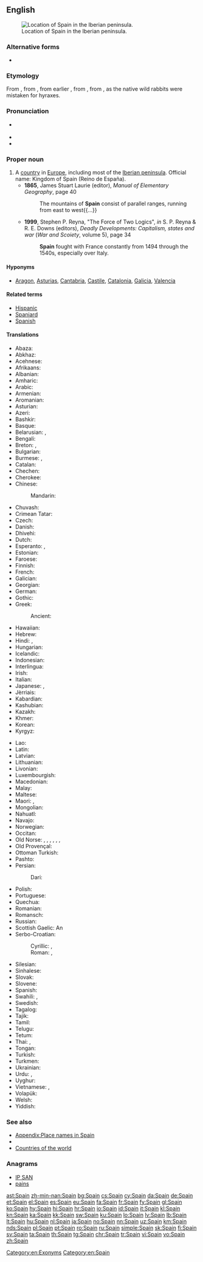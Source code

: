 {{also|spáin|spàin|'spáin}}
==English==
{{wikipedia}}
[[File:España-loc.svg|thumb|Location of Spain in the Iberian peninsula.]]

===Alternative forms===
* {{l|en|Spayen}} {{qualifier|obsolete}}

===Etymology===
From {{etyl|xno|en}} {{m|fro|Espayne}}, from {{etyl|LL.|en}} {{m|la|Spania}}, from earlier {{etyl|la|en}} {{m|la|Hispānia}}, from {{etyl|grc|en}} {{m|grc|Ἱσπανία}}, from {{etyl|phn|en}} {{m|phn|𐤀𐤉-𐤔𐤀𐤐𐤀𐤍𐤉𐤌|tr=ay-shaphanim|sc=Phnx|lit=[[hyrax]] isle}}, as the native wild rabbits were mistaken for hyraxes.

===Pronunciation===
* {{a|UK|US}} {{IPA|/speɪn/|lang=en}}
* {{audio|en-us-Spain.ogg|Audio (US)|lang=en}}
* {{rhymes|eɪn|lang=en}}

===Proper noun===
{{en-proper noun}}

# A [[country]] in [[Europe]], including most of the [[Iberian peninsula]]. Official name: Kingdom of Spain (Reino de España).
#* '''1865''', James Stuart Laurie (editor), ''Manual of Elementary Geography'', page 40
#*: The mountains of '''Spain''' consist of parallel ranges, running from east to west{{...}}
#* '''1999''', Stephen P. Reyna, "The Force of Two Logics", ''in'' S. P. Reyna & R. E. Downs (editors), ''Deadly Developments: Capitalism, states and war'' (''War and Scoiety'', volume 5), page 34
#*: '''Spain''' fought with France constantly from 1494 through the 1540s, especially over Italy.

====Hyponyms====
* {{sense|country}} [[Aragon]], [[Asturias]], [[Cantabria]], [[Castile]], [[Catalonia]], [[Galicia]], [[Valencia]]

====Related terms====
* [[Hispanic]]
* [[Spaniard]]
* [[Spanish]]

====Translations====
{{trans-top|country in Europe}}
* Abaza: {{t|abq|Испания}}
* Abkhaz: {{t|ab|Еспаниа}}
* Acehnese: {{t|ace|Seupanyo}}
* Afrikaans: {{t+|af|Spanje}}
* Albanian: {{t+|sq|Spanja}}
* Amharic: {{t|am|ስጳንያ|sc=Ethi}}
* Arabic: {{t+|ar|إسبانية|f|tr='isbánya}}
* Armenian: {{t+|hy|Իսպանիա}}
* Aromanian: {{t|rup|Ispania}}
* Asturian: {{t+|ast|España|f}}
* Azeri: {{t+|az|İspaniya}}
* Bashkir: {{t|ba|Испания}}
* Basque: {{t+|eu|Espainia}}
* Belarusian: {{t|be|Іспа́нія|f}}, {{t|be|Гішпа́нія|f}} {{qualifier|Taraškevica orthography}}
* Bengali: {{t|bn|স্পেন|tr=spen|sc=Beng}}
* Breton: {{t+|br|Spagn}}, {{t+|br|Bro-Spagn}}
* Bulgarian: {{t+|bg|Испа́ния|f}}
* Burmese: {{t|my|စပိန်နိုင်ငံ|sc=Mymr}}, {{t|my|စပိန်|sc=Mymr}}
* Catalan: {{t+|ca|Espanya|f}}
* Chechen: {{t|ce|Испани}}
* Cherokee: {{t|chr|ᏍᏆᏂᏱ|tr=Squaniyi|sc=Cher}}
* Chinese:
*: Mandarin: {{t+|cmn|西班牙|tr=Xībānyă|sc=Hani}}
* Chuvash: {{t|cv|Испани}}
* Crimean Tatar: {{t|crh|İspaniya}}
* Czech: {{t+|cs|Španělsko|n}}
* Danish: {{t+|da|Spanien}}
* Dhivehi: {{t|dv|ސްޕެއިން}}
* Dutch: {{t+|nl|Spanje}}
* Esperanto: {{t+|eo|Hispanio}}, {{t|eo|Hispanujo}}
* Estonian: {{t+|et|Hispaania}}
* Faroese: {{t|fo|Spania|n}}
* Finnish: {{t+|fi|Espanja}}
* French: {{t+|fr|Espagne|f}}
* Galician: {{t+|gl|España|f}}
* Georgian: {{t+|ka|ესპანეთი|sc=Geor}}
* German: {{t+|de|Spanien|n}}
* Gothic: {{t|got|𐌷𐌴𐌹𐍃𐍀𐌰𐌽𐌾𐌰|m|tr=Heispanja|sc=Goth}}
* Greek: {{t+|el|Ισπανία|f}}
*: Ancient: {{t|grc|Ἱσπανία|f|tr=Hispanía|sc=polytonic}}
* Hawaiian: {{t|haw|Sepania}}
* Hebrew: {{t+|he|ספרד|tr=sfarad|sc=Hebr}}
* Hindi: {{t+|hi|स्पेन|tr=spen|sc=Deva}}, {{t|hi|इस्पैन|tr=ispen|sc=Deva}}
* Hungarian: {{t+|hu|Spanyolország}}
* Icelandic: {{t+|is|Spánn|m}}
* Indonesian: {{t|id|Spanyol}}
* Interlingua: {{t+|ia|Espania}}
* Irish: {{t|ga|Spáinn|f|alt=An Spáinn}}
* Italian: {{t+|it|Spagna|f}}
* Japanese: {{t+|ja|スペイン|tr=Supéin}}, {{t+|ja|西班牙|tr=Supéin}} {{qualifier|obsolete}}
* Jèrriais: {{t|roa-jer|Espangne|f}}
* Kabardian: {{t|kbd|Испание}}
* Kashubian: {{t|csb|Szpańskô}}
* Kazakh: {{t+|kk|Испания|sc=Cyrl}}
* Khmer: {{t|km|អេស្ប៉ាញ|tr=’ēspāña|sc=Khmr}}
* Korean: {{t+|ko|스페인|tr=Seupein|sc=Kore}}
* Kyrgyz: {{t|ky|Испания|sc=Cyrl}}
{{trans-mid}}
* Lao: {{t|lo|ສະເປນ|sc=Laoo}}
* Latin: {{t+|la|Hispania|f}}
* Latvian: {{t+|lv|Spānija|f}}
* Lithuanian: {{t+|lt|Ispanija|f}}
* Livonian: {{t|liv|Spāņmō}}
* Luxembourgish: {{t+|lb|Spuenien|n}}
* Macedonian: {{t+|mk|Шпанија|f|sc=Cyrl}}
* Malay: {{t|ms|Sepanyol}}
* Maltese: {{t|mt|Spanja}}
* Maori: {{t|mi|Peina}}, {{t|mi|Peina}}
* Mongolian: {{t|mn|Испани|sc=Cyrl}}
* Nahuatl: {{t|nah|Caxtillān}}
* Navajo: {{t|nv|Dibé diníí bikéyah}}
* Norwegian: {{t+|no|Spania}}
* Occitan: {{t+|oc|Espanha|f}}
* Old Norse: {{t|non|Ispanía}}, {{t|non|Ispaníaland|n}}, {{t|non|Spánn|m}}, {{t|non|Spánland|n}}, {{t|non|Spánaland|n}}, {{t|non|Spanía|n}}, {{t|non|Spaníaland|n}}
* Old Provençal: {{t|pro|Espagna}}
* Ottoman Turkish: {{t|ota|اسپانیا|tr=İspanya}}
* Pashto: {{t|ps|اسپانيا|f|tr=Ispānyā}}
* Persian: {{t+|fa|اسپانیا|tr=Espâniya}}
*: Dari: {{t|fa|هسپانیه|tr=Hespâniye}}
* Polish: {{t+|pl|Hiszpania|f}}
* Portuguese: {{t+|pt|Espanha|f}}
* Quechua: {{t|qu|Ispaña}}
* Romanian: {{t+|ro|Spania|f}}
* Romansch: {{t|rm|Spagna|f}}
* Russian: {{t+|ru|Испа́ния|f}}
* Scottish Gaelic: An {{t|gd|Spàinn|f}}
* Serbo-Croatian:
*: Cyrillic: {{t|sh|Шпанија|f}}, {{t|sh|Шпањолска|f}}
*: Roman: {{t+|sh|Španija|f}}, {{t+|sh|Španjolska|f}}
* Silesian: {{t|szl|Szpańijo|f}}
* Sinhalese: {{t|si|ස්පාඤ්ඤය|sc=Sinh}}
* Slovak: {{t|sk|Španielsko|n}}
* Slovene: {{t|sl|Špánija|f}}
* Spanish: {{t+|es|España|f}}
* Swahili: {{t+|sw|Uhispani}}, {{t|sw|Uspanya}}
* Swedish: {{t+|sv|Spanien}}
* Tagalog: {{t+|tl|Espanya}}
* Tajik: {{t+|tg|Испониё|sc=Cyrl}}
* Tamil: {{t|ta|ஸ்பெயின்|sc=Taml}}
* Telugu: {{t|te|స్పెయిన|sc=Telu}}
* Tetum: {{t|tet|Espanya}}
* Thai: {{t+|th|สเปน|tr=spēn|sc=Thai}}, {{t+|th|ประเทศสเปน|tr=bpràtêt sàbpen}}
* Tongan: {{t|to|Sepeni}}
* Turkish: {{t+|tr|İspanya}}
* Turkmen: {{t|tk|Ispaniýa}}
* Ukrainian: {{t+|uk|Іспа́нія|f}}
* Urdu: {{t|ur|سپین|tr=spen|sc=ur-Arab}}, {{t|ur|اسپین|tr=ispen|sc=ur-Arab}}
* Uyghur: {{t|ug|ئىسپانىيە}}
* Vietnamese: {{t+|vi|Tây Ban Nha|tr=西班牙}}, {{t+|vi|Y Pha Nho|tr=伊坡伩}} {{qualifier|archaic}}
* Volapük: {{t+|vo|Spanyän}}
* Welsh: {{t+|cy|Sbaen|f}}
* Yiddish: {{t|yi|שפּאַניע|tr=shpanye}}
{{trans-bottom}}

===See also===
* [[Appendix:Place names in Spain]]
* {{list:countries of Europe/en}}
* [[Appendix:Countries of the world|Countries of the world]]

===Anagrams===
* [[IP SAN#English|IP SAN]]
* [[pains#English|pains]]

[[Category:en:Exonyms]]
[[Category:en:Spain]]

[[ast:Spain]]
[[zh-min-nan:Spain]]
[[bg:Spain]]
[[cs:Spain]]
[[cy:Spain]]
[[da:Spain]]
[[de:Spain]]
[[et:Spain]]
[[el:Spain]]
[[es:Spain]]
[[eu:Spain]]
[[fa:Spain]]
[[fr:Spain]]
[[fy:Spain]]
[[gl:Spain]]
[[ko:Spain]]
[[hy:Spain]]
[[hi:Spain]]
[[hr:Spain]]
[[io:Spain]]
[[id:Spain]]
[[it:Spain]]
[[kl:Spain]]
[[kn:Spain]]
[[ka:Spain]]
[[kk:Spain]]
[[sw:Spain]]
[[ku:Spain]]
[[lo:Spain]]
[[lv:Spain]]
[[lb:Spain]]
[[lt:Spain]]
[[hu:Spain]]
[[nl:Spain]]
[[ja:Spain]]
[[no:Spain]]
[[nn:Spain]]
[[uz:Spain]]
[[km:Spain]]
[[nds:Spain]]
[[pl:Spain]]
[[pt:Spain]]
[[ro:Spain]]
[[ru:Spain]]
[[simple:Spain]]
[[sk:Spain]]
[[fi:Spain]]
[[sv:Spain]]
[[ta:Spain]]
[[th:Spain]]
[[tg:Spain]]
[[chr:Spain]]
[[tr:Spain]]
[[vi:Spain]]
[[vo:Spain]]
[[zh:Spain]]
